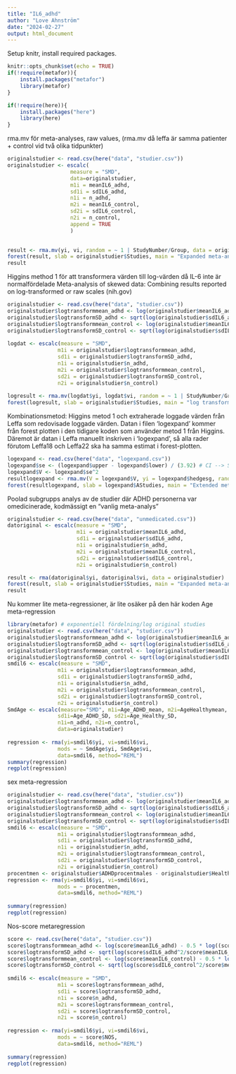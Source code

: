 ```yaml
---
title: "IL6_adhd"
author: "Love Ahnström"
date: "2024-02-27"
output: html_document
---
```


Setup knitr, install required packages. 

```r
knitr::opts_chunk$set(echo = TRUE)
if(!require(metafor)){
    install.packages("metafor")
    library(metafor)
}

if(!require(here)){
    install.packages("here")
    library(here)
}


```

rma.mv för meta-analyses, raw values, (rma.mv då leffa är samma patienter + control vid två olika tidpunkter)

```r
originalstudier <- read.csv(here("data", "studier.csv"))
originalstudier <- escalc(
                    measure = "SMD",
                    data=originalstudier,
                  	m1i = meanIL6_adhd,
                  	sd1i = sdIL6_adhd,
                  	n1i = n_adhd,
                  	m2i = meanIL6_control,
                  	sd2i = sdIL6_control,
                  	n2i = n_control,
                    append = TRUE
                    )

 
result <- rma.mv(yi, vi, random = ~ 1 | StudyNumber/Group, data = originalstudier)
forest(result, slab = originalstudier$Studies, main = "Expanded meta-analysis")
result

```

Higgins method 1  för att transformera värden till log-värden då IL-6 inte är normalfördelade
Meta-analysis of skewed data: Combining results reported on log-transformed or raw scales (nih.gov)

```r

originalstudier <- read.csv(here("data", "studier.csv"))
originalstudier$logtransformmean_adhd <- log(originalstudier$meanIL6_adhd) - 0.5 * log((originalstudier$sdIL6_adhd^2/originalstudier$meanIL6_adhd^2) + 1)
originalstudier$logtransformSD_adhd <- sqrt(log(originalstudier$sdIL6_adhd^2/originalstudier$meanIL6_adhd^2 + 1))
originalstudier$logtransformmean_control <- log(originalstudier$meanIL6_control) - 0.5 * log((originalstudier$sdIL6_control^2/originalstudier$meanIL6_control^2) + 1)
originalstudier$logtransformSD_control <- sqrt(log(originalstudier$sdIL6_control^2/originalstudier$meanIL6_control^2 + 1))
 
logdat <- escalc(measure = "SMD",
             	m1i = originalstudier$logtransformmean_adhd,
             	sd1i = originalstudier$logtransformSD_adhd,
             	n1i = originalstudier$n_adhd,
             	m2i = originalstudier$logtransformmean_control,
             	sd2i = originalstudier$logtransformSD_control,
             	n2i = originalstudier$n_control)
 
logresult <- rma.mv(logdat$yi, logdat$vi, random = ~ 1 | StudyNumber/Group, data = originalstudier)
forest(logresult, slab = originalstudier$Studies, main = "log transformed original studies")

```

Kombinationsmetod: Higgins metod 1 och extraherade loggade värden från Leffa som redovisade loggade värden. Datan i filen 'logexpand' kommer från forest plotten i den tidigare koden som använder metod 1 från Higgins. Däremot är datan i Leffa manuellt inskriven i 'logexpand', så alla rader förutom Leffa18 och Leffa22 ska ha samma estimat i forest-plotten.

```r

logexpand <- read.csv(here("data", "logexpand.csv"))
logexpand$se <- (logexpand$upper - logexpand$lower) / (3.92) # CI --> SE
logexpand$V <- logexpand$se^2
resultlogexpand <- rma.mv(V = logexpand$V, yi = logexpand$hedgesg, random = ~ 1 | StudyNumber/Group, data = logexpand)
forest(resultlogexpand, slab = logexpand$AStudies, main = "Extended meta-analysis: Log transformation using Higgins except Leffa")

```


Poolad subgrupps analys av de studier där ADHD personerna var omedicinerade, kodmässigt en  “vanlig meta-analys”

```r
originalstudier <- read.csv(here("data", "unmedicated.csv"))
datoriginal <- escalc(measure = "SMD", 
                      m1i = originalstudier$meanIL6_adhd, 
                      sd1i = originalstudier$sdIL6_adhd, 
                      n1i = originalstudier$n_adhd, 
                      m2i = originalstudier$meanIL6_control, 
                      sd2i = originalstudier$sdIL6_control, 
                      n2i = originalstudier$n_control)

result <- rma(datoriginal$yi, datoriginal$vi, data = originalstudier)
forest(result, slab = originalstudier$Studies, main = "Expanded meta-analysis")
result

```

Nu kommer lite meta-regressioner, är lite osäker på den här koden
Age meta-regression

```r
library(metafor) # exponentiell fördelning/log original studies
originalstudier <- read.csv(here("data", "studier.csv"))
originalstudier$logtransformmean_adhd <- log(originalstudier$meanIL6_adhd) - 0.5 * log((originalstudier$sdIL6_adhd^2/originalstudier$meanIL6_adhd^2) + 1)
originalstudier$logtransformSD_adhd <- sqrt(log(originalstudier$sdIL6_adhd^2/originalstudier$meanIL6_adhd^2 + 1))
originalstudier$logtransformmean_control <- log(originalstudier$meanIL6_control) - 0.5 * log((originalstudier$sdIL6_control^2/originalstudier$meanIL6_control^2) + 1)
originalstudier$logtransformSD_control <- sqrt(log(originalstudier$sdIL6_control^2/originalstudier$meanIL6_control^2 + 1))
smdil6 <- escalc(measure = "SMD",
             	m1i = originalstudier$logtransformmean_adhd,
             	sd1i = originalstudier$logtransformSD_adhd,
             	n1i = originalstudier$n_adhd,
             	m2i = originalstudier$logtransformmean_control,
             	sd2i = originalstudier$logtransformSD_control,
             	n2i = originalstudier$n_control)
SmdAge <- escalc(measure="SMD", m1i=Age_ADHD_mean, m2i=AgeHealthymean,
             	sd1i=Age_ADHD_SD, sd2i=Age_Healthy_SD,
             	n1i=n_adhd, n2i=n_control,
             	data=originalstudier)
 
regression <- rma(yi=smdil6$yi, vi=smdil6$vi,
              	mods = ~ SmdAge$yi, SmdAge$vi,
              	data=smdil6, method="REML")
summary(regression)
regplot(regression)
```

sex meta-regression

```r
originalstudier <- read.csv(here("data", "studier.csv"))
originalstudier$logtransformmean_adhd <- log(originalstudier$meanIL6_adhd) - 0.5 * log((originalstudier$sdIL6_adhd^2/originalstudier$meanIL6_adhd^2) + 1)
originalstudier$logtransformSD_adhd <- sqrt(log(originalstudier$sdIL6_adhd^2/originalstudier$meanIL6_adhd^2 + 1))
originalstudier$logtransformmean_control <- log(originalstudier$meanIL6_control) - 0.5 * log((originalstudier$sdIL6_control^2/originalstudier$meanIL6_control^2) + 1)
originalstudier$logtransformSD_control <- sqrt(log(originalstudier$sdIL6_control^2/originalstudier$meanIL6_control^2 + 1))
smdil6 <- escalc(measure = "SMD",
             	m1i = originalstudier$logtransformmean_adhd,
             	sd1i = originalstudier$logtransformSD_adhd,
             	n1i = originalstudier$n_adhd,
             	m2i = originalstudier$logtransformmean_control,
             	sd2i = originalstudier$logtransformSD_control,
             	n2i = originalstudier$n_control)
procentmen <- originalstudier$ADHDprocentmales - originalstudier$Healthyprocentmales
regression <- rma(yi=smdil6$yi, vi=smdil6$vi,
              	mods = ~ procentmen,
              	data=smdil6, method="REML")
 
summary(regression)
regplot(regression)


```

Nos-score metaregression

```r

score <- read.csv(here("data", "studier.csv"))
score$logtransformmean_adhd <- log(score$meanIL6_adhd) - 0.5 * log((score$sdIL6_adhd^2/score$meanIL6_adhd^2) + 1)
score$logtransformSD_adhd <- sqrt(log(score$sdIL6_adhd^2/score$meanIL6_adhd^2 + 1))
score$logtransformmean_control <- log(score$meanIL6_control) - 0.5 * log((score$sdIL6_control^2/score$meanIL6_control^2) + 1)
score$logtransformSD_control <- sqrt(log(score$sdIL6_control^2/score$meanIL6_control^2 + 1))
 
smdil6 <- escalc(measure = "SMD",
             	m1i = score$logtransformmean_adhd,
             	sd1i = score$logtransformSD_adhd,
             	n1i = score$n_adhd,
             	m2i = score$logtransformmean_control,
             	sd2i = score$logtransformSD_control,
             	n2i = score$n_control)
 
regression <- rma(yi=smdil6$yi, vi=smdil6$vi,
              	mods = ~ score$NOS,
              	data=smdil6, method="REML")
 
summary(regression)
regplot(regression)

```

